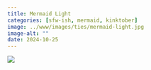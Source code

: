 ```yaml
---
title: Mermaid Light
categories: [sfw-ish, mermaid, kinktober]
image: ../www/images/ties/mermaid-light.jpg
image-alt: ""
date: 2024-10-25
---
```


![](../www/images/ties/mermaid-light.jpg)


